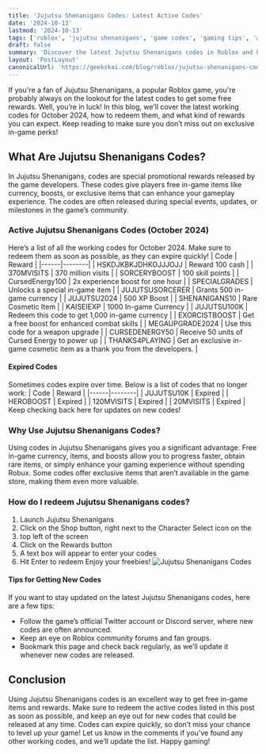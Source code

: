 ```yaml
---
title: 'Jujutsu Shenanigans Codes: Latest Active Codes'
date: '2024-10-13'
lastmod: '2024-10-13'
tags: ['roblox', 'jujutsu shenanigans', 'game codes', 'gaming tips', 'anime games']
draft: false
summary: 'Discover the latest Jujutsu Shenanigans codes in Roblox and here’s a list of all the working codes for October 2024.'
layout: 'PostLayout'
canonicalUrl: 'https://geekskai.com/blog/roblox/jujutsu-shenanigans-codes/'
---
```


If you're a fan of Jujutsu Shenanigans, a popular Roblox game, you're probably always on the lookout for the latest codes to get some free rewards. Well, you’re in luck! In this blog, we’ll cover the latest working codes for October 2024, how to redeem them, and what kind of rewards you can expect. Keep reading to make sure you don’t miss out on exclusive in-game perks!
## What Are Jujutsu Shenanigans Codes?
In Jujutsu Shenanigans, codes are special promotional rewards released by the game developers. These codes give players free in-game items like currency, boosts, or exclusive items that can enhance your gameplay experience. The codes are often released during special events, updates, or milestones in the game’s community.
### Active Jujutsu Shenanigans Codes (October 2024)
Here’s a list of all the working codes for October 2024. Make sure to redeem them as soon as possible, as they can expire quickly!
| Code | Reward |
|------|--------|
| HSKDJKBKJDHKOJJJOJJ | Reward 100 cash |
| 370MVISITS | 370 million visits |
| SORCERYBOOST | 100 skill points |
| CursedEnergy100 | 2x experience boost for one hour |
| SPECIALGRADES | Unlocks a special in-game item |
| JUJUTSUSORCERER | Grants 500 in-game currency |
| JUJUTSU2024 | 500 XP Boost |
| SHENANIGANS10 | Rare Cosmetic Item |
| KAISEIEXP | 1000 In-game Currency |
| JUJUTSU100K | Redeem this code to get 1,000 in-game currency |
| EXORCISTBOOST | Get a free boost for enhanced combat skills |
| MEGAUPGRADE2024 | Use this code for a weapon upgrade |
| CURSEDENERGY50 | Receive 50 units of Cursed Energy to power up |
| THANKS4PLAYING | Get an exclusive in-game cosmetic item as a thank you from the developers. |
#### Expired Codes
Sometimes codes expire over time. Below is a list of codes that no longer work:
| Code | Reward |
|------|--------|
| JUJUTSU10K | Expired |
| HEROBOOST | Expired |
| 120MVISITS | Expired |
| 20MVISITS | Expired |
Keep checking back here for updates on new codes!
### Why Use Jujutsu Shenanigans Codes?
Using codes in Jujutsu Shenanigans gives you a significant advantage. Free in-game currency, items, and boosts allow you to progress faster, obtain rare items, or simply enhance your gaming experience without spending Robux. Some codes offer exclusive items that aren’t available in the game store, making them even more valuable.
### How do I redeem Jujutsu Shenanigans codes?
1. Launch Jujutsu Shenanigans
2. Click on the Shop button, right next to the Character Select icon on the
3. top left of the screen
4. Click on the Rewards button
5. A text box will appear to enter your codes
6. Hit Enter to redeem
Enjoy your freebies!
![Jujutsu Shenanigans Codes](/static/images/roblox/jujutsu-shenanigans-codes.png)
#### Tips for Getting New Codes
If you want to stay updated on the latest Jujutsu Shenanigans codes, here are a few tips:
- Follow the game’s official Twitter account or Discord server, where new codes are often announced.
- Keep an eye on Roblox community forums and fan groups.
- Bookmark this page and check back regularly, as we’ll update it whenever new codes are released.
## Conclusion
Using Jujutsu Shenanigans codes is an excellent way to get free in-game items and rewards. Make sure to redeem the active codes listed in this post as soon as possible, and keep an eye out for new codes that could be released at any time. Codes can expire quickly, so don’t miss your chance to level up your game!
Let us know in the comments if you’ve found any other working codes, and we’ll update the list. Happy gaming!



